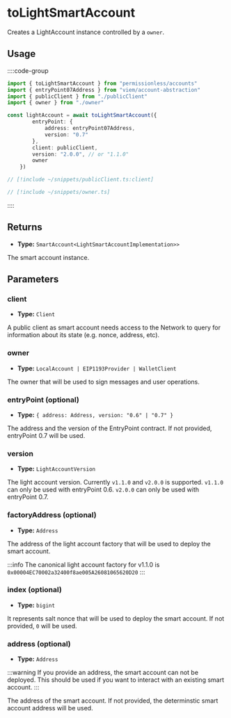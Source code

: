 # toLightSmartAccount

Creates a LightAccount instance controlled by a `owner`.

## Usage

::::code-group

```ts [example.ts]
import { toLightSmartAccount } from "permissionless/accounts"
import { entryPoint07Address } from "viem/account-abstraction"
import { publicClient } from "./publicClient"
import { owner } from "./owner"

const lightAccount = await toLightSmartAccount({
        entryPoint: {
            address: entryPoint07Address,
            version: "0.7"
        },
        client: publicClient,
        version: "2.0.0", // or "1.1.0"
        owner
    })
```

```ts [publicClient.ts]
// [!include ~/snippets/publicClient.ts:client]
```

```ts [owner.ts]
// [!include ~/snippets/owner.ts]
```

::::

## Returns

- **Type:** `SmartAccount<LightSmartAccountImplementation>>`

The smart account instance.

## Parameters

### client
- **Type:** `Client`

A public client as smart account needs access to the Network to query for information about its state (e.g. nonce, address, etc).

### owner

- **Type:** `LocalAccount | EIP1193Provider | WalletClient`

The owner that will be used to sign messages and user operations.

### entryPoint (optional)

- **Type:** `{ address: Address, version: "0.6" | "0.7" }`

The address and the version of the EntryPoint contract. If not provided, entryPoint 0.7 will be used.

### version

- **Type:** `LightAccountVersion`

The light account version. Currently `v1.1.0` and `v2.0.0` is supported. `v1.1.0` can only be used with entryPoint 0.6. `v2.0.0` can only be used with entryPoint 0.7.

### factoryAddress (optional)

- **Type:** `Address`

The address of the light account factory that will be used to deploy the smart account.

:::info
The canonical light account factory for v1.1.0 is `0x00004EC70002a32400f8ae005A26081065620D20`
:::

### index (optional)

- **Type:** `bigint`

It represents salt nonce that will be used to deploy the smart account. If not provided, `0` will be used.

### address (optional)

- **Type:** `Address`

:::warning
If you provide an address, the smart account can not be deployed. This should be used if you want to interact with an existing smart account.
:::

The address of the smart account. If not provided, the determinstic smart account address will be used.
